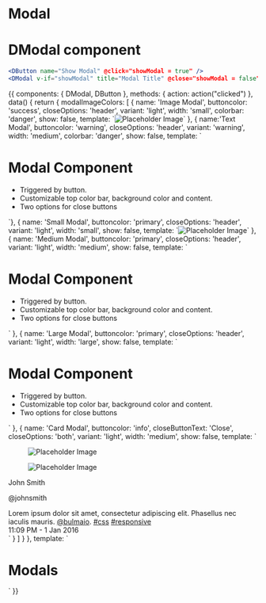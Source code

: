
<Meta title="Elements|Modal" component={DModal} />

# Modal
<Props of={DModal} />

# DModal component
```jsx
<DButton name="Show Modal" @click="showModal = true" />
<DModal v-if="showModal" title="Modal Title" @close="showModal = false" />
```

<Preview>
  <Story name="Modal" decorators={[withA11y]}>
    {{
      components: { DModal, DButton },
      methods: { action: action("clicked") },
      data() {
          return {
            modalImageColors: [
              { name: 'Image Modal', buttoncolor: 'success', closeOptions: 'header', variant: 'light', width: 'small', colorbar: 'danger', show: false, template: `<img alt="Placeholder Image" src='https://via.placeholder.com/150'>` },
              { name:'Text Modal', buttoncolor: 'warning', closeOptions: 'header', variant: 'warning', width: 'medium', colorbar: 'danger', show: false, template: `
              <div class="content">
                <h1>Modal Component</h1>
                <p>
                  <ul>
                    <li>Triggered by button. </li>
                    <li>Customizable top color bar, background color and content. </li>
                    <li>Two options for close buttons </li>
                  </ul>
                </p>
              </div>`},
              { name: 'Small Modal', buttoncolor: 'primary', closeOptions: 'header', variant: 'light', width: 'small', show: false, template: `<img alt="Placeholder Image" src='https://via.placeholder.com/150'>` },
              { name: 'Medium Modal', buttoncolor: 'primary', closeOptions: 'header', variant: 'light', width: 'medium', show: false, template: `
              <div class="content">
                <h1>Modal Component</h1>
                <p>
                  <ul>
                    <li>Triggered by button. </li>
                    <li>Customizable top color bar, background color and content. </li>
                    <li>Two options for close buttons </li>
                  </ul>
                </p>
              </div>` },
              { name: 'Large Modal', buttoncolor: 'primary', closeOptions: 'header', variant: 'light', width: 'large', show: false, template: `
              <div class="content">
                <h1>Modal Component</h1>
                <p>
                  <ul>
                    <li>Triggered by button. </li>
                    <li>Customizable top color bar, background color and content. </li>
                    <li>Two options for close buttons </li>
                  </ul>
                </p>
              </div>` },
              { name: 'Card Modal', buttoncolor: 'info', closeButtonText: 'Close', closeOptions: 'both', variant: 'light', width: 'medium', show: false, template: `
                <div class="card">
                  <div class="card-image">
                    <figure class="image is-4by3">
                      <img alt="Placeholder Image" src="https://bulma.io/images/placeholders/1280x960.png" alt="Placeholder image">
                    </figure>
                  </div>
                  <div class="card-content">
                    <div class="media">
                      <div class="media-left">
                        <figure class="image is-48x48">
                          <img alt="Placeholder Image" src="https://bulma.io/images/placeholders/96x96.png" alt="Placeholder image">
                        </figure>
                      </div>
                      <div class="media-content">
                        <p class="title is-4">John Smith</p>
                        <p class="subtitle is-6">@johnsmith</p>
                      </div>
                    </div>
                    <div class="content">
                      Lorem ipsum dolor sit amet, consectetur adipiscing elit.
                      Phasellus nec iaculis mauris. <a href="#">@bulmaio</a>.
                      <a href="#">#css</a> <a href="#">#responsive</a>
                      <br>
                      <time datetime="2016-1-1">11:09 PM - 1 Jan 2016</time>
                    </div>
                  </div>
                </div>` }
            ]
          }
      },
      template: `
      <div>
        <div>
            <h1 style="margin-bottom: 1rem;"> Modals </h1>
          <span v-for="modal  in modalImageColors">
            <DButton :name="modal.name" :variant="modal.buttoncolor" @click="modal.show = !modal.show" />
            <DModal v-if="modal.show" :variant="modal.variant" :colorbar="modal.colorbar" :width="modal.width" :close-button-text="modal.closeButtonText" :close-options="modal.closeOptions" @close="modal.show = !modal.show" >
              <template #content>
                <span v-html="modal.template"></span>
              </template>
            </DModal> 
          </span>
        </div>
      </div>
      `
    }}
  </Story>
</Preview>